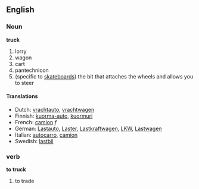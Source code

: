 ==English==
===Noun===
'''truck'''
#lorry
#wagon
#cart
#pantechnicon
#(specific to [[skateboard]]s) the bit that attaches the wheels and allows you to steer

====Translations====
*Dutch: [[vrachtauto]], [[vrachtwagen]]
*Finnish: [[kuorma-auto]], [[kuormuri]]
*French: [[camion]] ''f''
*German: [[Lastauto]], [[Laster]], [[Lastkraftwagen]], [[LKW]], [[Lastwagen]]
*Italian: [[autocarro]], [[camion]]
*Swedish: [[lastbil]]

===verb===
'''to truck'''

# to trade